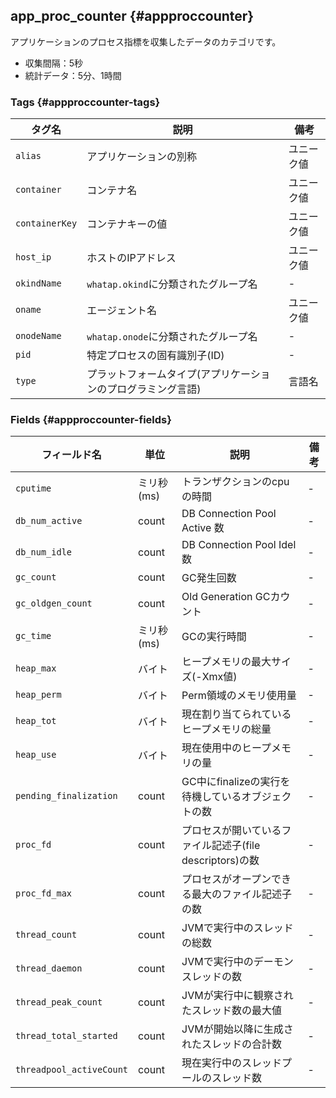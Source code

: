 ## app_proc_counter {#appproccounter}

アプリケーションのプロセス指標を収集したデータのカテゴリです。

- 収集間隔：5秒
- 統計データ：5分、1時間

### Tags {#appproccounter-tags}

<div className="c3-30-60-10">

| タグ名            | 説明                                                 | 備考    |
| -------------- | -------------------------------------------------- | ----- |
| `alias`        | アプリケーションの別称                                        | ユニーク値 |
| `container`    | コンテナ名                                              | ユニーク値 |
| `containerKey` | コンテナキーの値                                           | ユニーク値 |
| `host_ip`      | ホストのIPアドレス                                         | ユニーク値 |
| `okindName`    | `whatap.okind`に分類されたグループ名                          | -     |
| `oname`        | エージェント名                                            | ユニーク値 |
| `onodeName`    | `whatap.onode`に分類されたグループ名                          | -     |
| `pid`          | 特定プロセスの固有識別子(ID)                | -     |
| `type`         | プラットフォームタイプ(アプリケーションのプログラミング言語) | 言語名   |

</div>

### Fields {#appproccounter-fields}

<div className="c4-20-10-50-10">

| フィールド名                   | 単位                                                            | 説明                                     | 備考 |
| ------------------------ | ------------------------------------------------------------- | -------------------------------------- | -- |
| `cputime`                | ミリ秒(ms)                                    | トランザクションのcpuの時間                        | -  |
| `db_num_active`          | count                                                         | DB Connection Pool Active 数            | -  |
| `db_num_idle`            | count                                                         | DB Connection Pool Idel 数              | -  |
| `gc_count`               | count                                                         | GC発生回数                                 | -  |
| `gc_oldgen_count`        | count                                                         | Old Generation GCカウント                  | -  |
| `gc_time`                | ミリ秒(ms)                                    | GCの実行時間                                | -  |
| `heap_max`               | バイト                                                           | ヒープメモリの最大サイズ(-Xmx値) | -  |
| `heap_perm`              | バイト                                                           | Perm領域のメモリ使用量                          | -  |
| `heap_tot`               | バイト                                                           | 現在割り当てられているヒープメモリの総量                   | -  |
| `heap_use`               | バイト                                                           | 現在使用中のヒープメモリの量                         | -  |
| `pending_finalization`   | count | GC中にfinalizeの実行を待機しているオブジェクトの数         | -  |
| `proc_fd`                | count | プロセスが開いているファイル記述子(file descriptors)の数 | - |
| `proc_fd_max`            | count                                                         | プロセスがオープンできる最大のファイル記述子の数               | -  |
| `thread_count`           | count                                                         | JVMで実行中のスレッドの総数                        | -  |
| `thread_daemon`          | count                                                         | JVMで実行中のデーモンスレッドの数                     | -  |
| `thread_peak_count`      | count                                                         | JVMが実行中に観察されたスレッド数の最大値                 | -  |
| `thread_total_started`   | count                                                         | JVMが開始以降に生成されたスレッドの合計数                 | -  |
| `threadpool_activeCount` | count                                                         | 現在実行中のスレッドプールのスレッド数                    | -  |

</div>
